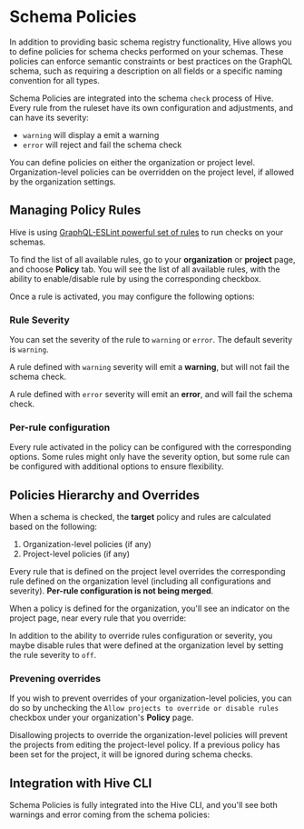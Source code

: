 
# Schema Policies

In addition to providing basic schema registry functionality, Hive allows you to define policies for
schema checks performed on your schemas. These policies can enforce semantic constraints or best
practices on the GraphQL schema, such as requiring a description on all fields or a specific naming
convention for all types.

Schema Policies are integrated into the schema `check` process of Hive. Every rule from the ruleset
have its own configuration and adjustments, and can have its severity:

- `warning` will display a emit a warning
- `error` will reject and fail the schema check

You can define policies on either the organization or project level. Organization-level policies can
be overridden on the project level, if allowed by the organization settings.

## Managing Policy Rules

Hive is using [GraphQL-ESLint powerful set of rules](https://the-guild.dev/graphql/eslint/rules) to
run checks on your schemas.

To find the list of all available rules, go to your **organization** or **project** page, and choose
**Policy** tab. You will see the list of all available rules, with the ability to enable/disable
rule by using the corresponding checkbox.

<NextImage
  alt="Schema Policy Overview"
  src={policyOverviewImage}
  className="mt-6 max-w-2xl drop-shadow-md"
/>

Once a rule is activated, you may configure the following options:

### Rule Severity

You can set the severity of the rule to `warning` or `error`. The default severity is `warning`.

<NextImage
  alt="Schema Policy Severity"
  src={policySeverityImage}
  className="w-sm mt-6 drop-shadow-md"
/>

A rule defined with `warning` severity will emit a **warning**, but will not fail the schema check.

A rule defined with `error` severity will emit an **error**, and will fail the schema check.

### Per-rule configuration

Every rule activated in the policy can be configured with the corresponding options. Some rules
might only have the severity option, but some rule can be configured with additional options to
ensure flexibility.

<NextImage
  alt="Policy Per-rule Configuration"
  src={policyRulesConfigImage}
  className="mt-6 max-w-2xl drop-shadow-md"
/>

## Policies Hierarchy and Overrides

When a schema is checked, the **target** policy and rules are calculated based on the following:

1. Organization-level policies (if any)
2. Project-level policies (if any)

Every rule that is defined on the project level overrides the corresponding rule defined on the
organization level (including all configurations and severity). **Per-rule configuration is not
being merged**.

When a policy is defined for the organization, you'll see an indicator on the project page, near
every rule that you override:

<NextImage
  alt="Override Policy Configuration"
  src={policyOverrideConfigImage}
  className="mt-6 max-w-2xl drop-shadow-md"
/>

In addition to the ability to override rules configuration or severity, you maybe disable rules that
were defined at the organization level by setting the rule severity to `off`.

<NextImage
  alt="Override Policy Severity"
  src={policyOverrideSeverityImage}
  className="mt-6 max-w-2xl drop-shadow-md"
/>

### Prevening overrides

If you wish to prevent overrides of your organization-level policies, you can do so by unchecking
the `Allow projects to override or disable rules` checkbox under your organization's **Policy**
page.

<Callout type="info">
  Disallowing projects to override the organization-level policies will prevent the projects from
  editing the project-level policy. If a previous policy has been set for the project, it will be
  ignored during schema checks.
</Callout>

## Integration with Hive CLI

Schema Policies is fully integrated into the Hive CLI, and you'll see both warnings and error coming
from the schema policies:

<NextImage
  alt="Hive CLI and Policy Warnings"
  src={cliPolicyWarningImage}
  className="mt-6 max-w-2xl drop-shadow-md"
/>

<NextImage
  alt="Hive CLI and Policy Errors"
  src={cliPolicyErrorImage}
  className="mt-6 max-w-2xl drop-shadow-md"
/>
